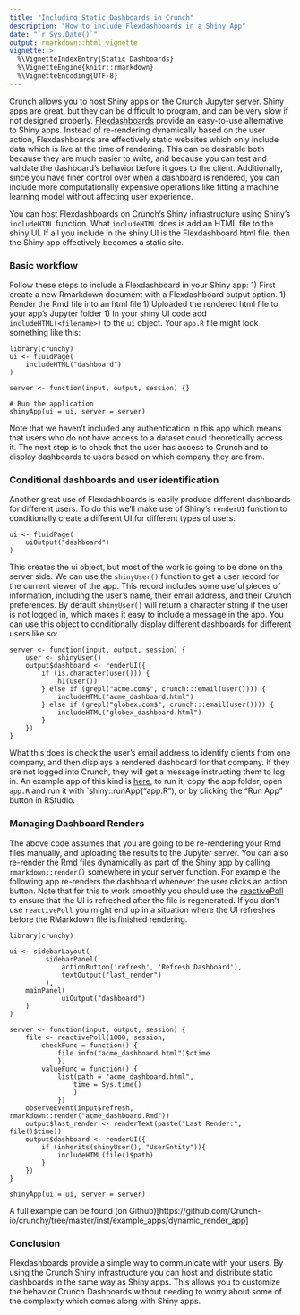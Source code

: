 ```yaml
---
title: "Including Static Dashboards in Crunch"
description: "How to include Flexdashboards in a Shiny App"
date: "`r Sys.Date()`"
output: rmarkdown::html_vignette
vignette: >
  %\VignetteIndexEntry{Static Dashboards}
  %\VignetteEngine{knitr::rmarkdown}
  %\VignetteEncoding{UTF-8}
---
```


Crunch allows you to host Shiny apps on the Crunch Jupyter server. Shiny apps are great, but they can be difficult to program, and can be very slow if not designed properly. [Flexdashboards](https://rmarkdown.rstudio.com/flexdashboard/) provide an easy-to-use alternative to Shiny apps. Instead of re-rendering dynamically based on the user action, Flexdashboards are effectively static websites which only include data which is live at the time of rendering. This can be desirable both because they are much easier to write, and because you can test and validate the dashboard's behavior before it goes to the client. Additionally, since you have finer control over when a dashboard is rendered, you can include more computationally expensive operations like fitting a machine learning model without affecting user experience.

You can host Flexdashboards on Crunch's Shiny infrastructure using Shiny's `includeHTML` function. What `includeHTML` does is add an HTML file to the shiny UI. If all you include in the shiny UI is the Flexdashboard html file, then the Shiny app effectively becomes a static site. 

### Basic workflow
Follow these steps to include a Flexdashboard in your Shiny app: 
1) First create a new Rmarkdown document with a Flexdashboard output option. 
1) Render the Rmd file into an html file
1) Uploaded the rendered html file to your app's Jupyter folder
1) In your shiny UI code add `includeHTML(<filename>)` to the `ui` object. Your `app.R` file might look something like this:

```
library(crunchy)
ui <- fluidPage(
    includeHTML("dashboard")
)

server <- function(input, output, session) {}

# Run the application 
shinyApp(ui = ui, server = server)
```
Note that we haven't included any authentication in this app which means that users who do not have access to a dataset could theoretically access it. The next step is to check that the user has access to Crunch and to display dashboards to users based on which company they are from.  

### Conditional dashboards and user identification

Another great use of Flexdashboards is easily produce different dashboards for different users. To do this we'll make use of Shiny's `renderUI` function to conditionally create a different UI for different types of users.

```
ui <- fluidPage(
    uiOutput("dashboard")
)
```

This creates the ui object, but most of the work is going to be done on the server side. We can use the `shinyUser()` function to get a user record for the current viewer of the app. This record includes some useful pieces of information, including the user's name, their email address, and their Crunch preferences. By default `shinyUser()` will return a character string if the user is not logged in, which makes it easy to include a message in the app. You can use this object to conditionally display different dashboards for different users like so: 

```
server <- function(input, output, session) {
    user <- shinyUser()
    output$dashboard <- renderUI({
        if (is.character(user())) {
            h1(user())
        } else if (grepl("acme.com$", crunch:::email(user()))) {
            includeHTML("acme_dashboard.html")
        } else if (grepl("globex.com$", crunch:::email(user()))) {
            includeHTML("globex_dashboard.html")
        } 
    })
}
```
What this does is check the user's email address to identify clients from one company, and then displays a rendered dashboard for that company. If they are not logged into Crunch, they will get a message instructing them to log in. An example app of this kind is  [here](https://github.com/Crunch-io/crunchy/tree/master/inst/example_apps/rmd_dashboard_app), to run it, copy the app folder, open `app.R` and run it with `shiny::runApp("app.R"), or by clicking the "Run App" button in RStudio. 

### Managing Dashboard Renders

The above code assumes that you are going to be re-rendering your Rmd files manually, and uploading the results to the Jupyter server. You can also re-render the Rmd files dynamically as part of the Shiny app by calling `rmarkdown::render()` somewhere in your server function. For example the following app re-renders the dashboard whenever the user clicks an action button. Note that for this to work smoothly you should use the [reactivePoll](https://shiny.rstudio.com/reference/shiny/1.0.2/reactivePoll.html) to ensure that the UI is refreshed after the file is regenerated. If you don't use `reactivePoll` you might end up in a situation where the UI refreshes before the RMarkdown file is finished rendering. 

```
library(crunchy)

ui <- sidebarLayout(
         sidebarPanel(
             actionButton('refresh', 'Refresh Dashboard'),
             textOutput("last_render")
         ),
    mainPanel(
             uiOutput("dashboard")
    )
)

server <- function(input, output, session) {
    file <- reactivePoll(1000, session,
        checkFunc = function() {
            file.info("acme_dashboard.html")$ctime
            }, 
        valueFunc = function() {
            list(path = "acme_dashboard.html",
                time = Sys.time()
                )
            })
    observeEvent(input$refresh, rmarkdown::render("acme_dashboard.Rmd"))
    output$last_render <- renderText(paste("Last Render:", file()$time))
    output$dashboard <- renderUI({
        if (inherits(shinyUser(), "UserEntity")){
            includeHTML(file()$path)
        }
    })
}

shinyApp(ui = ui, server = server)
```

A full example can be found (on Github)[https://github.com/Crunch-io/crunchy/tree/master/inst/example_apps/dynamic_render_app]

### Conclusion

Flexdashboards provide a simple way to communicate with your users. By using the Crunch Shiny infrastructure you can host and distribute static dashboards in the same way as Shiny apps. This allows you to customize the behavior Crunch Dashboards without needing to worry about some of the complexity which comes along with Shiny apps. 